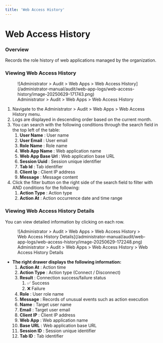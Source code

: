 ```yaml
---
title: 'Web Access History'
---
```


# Web Access History

### Overview

Records the role history of web applications managed by the organization.

### Viewing Web Access History

<figure data-layout="center" data-align="center">
![Administrator &gt; Audit &gt; Web Apps &gt; Web Access History](/administrator-manual/audit/web-app-logs/web-access-history/image-20250629-171743.png)
<figcaption>
Administrator &gt; Audit &gt; Web Apps &gt; Web Access History
</figcaption>
</figure>

1. Navigate to the Administrator &gt; Audit &gt; Web Apps &gt; Web Access History menu.
2. Logs are displayed in descending order based on the current month.
3. You can search with the following conditions through the search field in the top left of the table:
    1.  **User Name**  : User name
    2.  **User Email**  : User email
    3.  **Role Name**  : Role name
    4.  **Web App Name**  : Web application name
    5.  **Web App Base Url**  : Web application base URL
    6.  **Session Uuid**  : Session unique identifier
    7.  **Tab Id** : Tab identifier
    8.  **Client Ip**  : Client IP address
    9.  **Message**  : Message content
4. Click the filter button on the right side of the search field to filter with AND conditions for the following:
    1.  **Action Type**  : Action type 
    2.  **Action At**  : Action occurrence date and time range

### Viewing Web Access History Details

You can view detailed information by clicking on each row.

<figure data-layout="center" data-align="center">
![Administrator &gt; Audit &gt; Web Apps &gt; Web Access History &gt; Web Access History Details](/administrator-manual/audit/web-app-logs/web-access-history/image-20250629-172248.png)
<figcaption>
Administrator &gt; Audit &gt; Web Apps &gt; Web Access History &gt; Web Access History Details
</figcaption>
</figure>

*  **The right drawer displays the following information:** 
    1.  **Action At**  : Action time
    2.  **Action Type**  : Action type (Connect / Disconnect)
    3.  **Result**  : Connection success/failure status
        1. ✅ Success
        2. ❌ Failure
    4.  **Role**  : User role name
    5.  **Message**  : Records of unusual events such as action execution
    6.  **Name**  : Target user name
    7.  **Email**  : Target user email
    8.  **Client IP**  : Client IP address
    9.  **Web App**  : Web application name
    10.  **Base URL**  : Web application base URL
    11.  **Session ID**  : Session unique identifier
    12.  **Tab ID**  : Tab identifier
